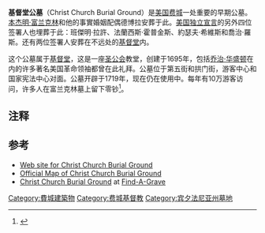 {{Infobox NRHP | name =基督堂公墓
  | nrhp_type =
  | image = BenjaminFranklinGrave.2005.jpg
  | caption = 富兰克林墓
  | location= [[费城|费城]]第五街和拱门街
  | lat_degrees = 39
  | lat_minutes = 57
  | lat_seconds = 6.86
  | lat_direction = N
  | long_degrees = 75
  | long_minutes = 8
  | long_seconds = 55.23
  | long_direction = W
  | locmapin = Pennsylvania
 | added = 1971年6月24日
 | refnum=71000062<ref name="nris">{{NRISref|2007a}}</ref>
}}
'''基督堂公墓'''（Christ Church Burial Ground）是[[美国|美国]][[费城|费城]]一处重要的早期公墓。[[本杰明·富兰克林|本杰明·富兰克林]]和他的事實婚姻配偶德博拉安葬于此。[[美国独立宣言|美国独立宣言]]的另外四位签署人也埋葬于此：班傑明·拉許、法蘭西斯·霍普金斯、約瑟夫·希維斯和喬治·羅斯。还有两位签署人安葬在不远处的[[基督堂_(费城)|基督堂]]内。

这个公墓属于[[基督堂_(费城)|基督堂]]，这是一座[[圣公会|圣公会]]教堂，创建于1695年，包括[[乔治·华盛顿|乔治·华盛顿]]在内的许多著名美国革命领袖都曾在此礼拜。公墓位于第五街和拱门街，游客中心和国家宪法中心对面。公墓开辟于1719年，现在仍在使用中。每年有10万游客访问，许多人在富兰克林墓上留下零钞<ref>{{cite web |url=http://ask.yahoo.com/ask/20001211.html |title=存档副本 |accessdate=2005-03-03  |deadurl=yes |archiveurl=https://web.archive.org/web/20050306222107/http://ask.yahoo.com/ask/20001211.html |archivedate=2005-03-06 }}</ref>。

== 注释 ==
{{Reflist|2}}

==参考==

*[http://www.oldchristchurch.org Web site for Christ Church Burial Ground] {{Wayback|url=http://www.oldchristchurch.org/ |date=20200312112224 }}
*[https://web.archive.org/web/20070928200218/http://www.christchurchphila.org/SiteData/docs/ccbg-map/2bb71d24513b57e1e0cddea2468bd666/ccbg-map.pdf Official Map of Christ Church Burial Ground]
*[http://www.findagrave.com/cgi-bin/fg.cgi?page=cr&CRid=44588&CScn=Christ+Church&CScntry=4&CSst=40& Christ Church Burial Ground] {{Wayback|url=http://www.findagrave.com/cgi-bin/fg.cgi?page=cr&CRid=44588&CScn=Christ+Church&CScntry=4&CSst=40& |date=20121108083126 }} at [[Find-A-Grave|Find-A-Grave]]

[[Category:費城建築物|Category:費城建築物]]
[[Category:费城基督教|Category:费城基督教]]
[[Category:宾夕法尼亚州墓地|Category:宾夕法尼亚州墓地]]